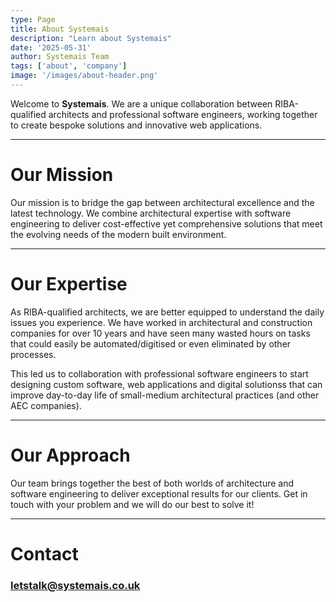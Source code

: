 ```yaml
---
type: Page
title: About Systemais
description: "Learn about Systemais"
date: '2025-05-31'
author: Systemais Team
tags: ['about', 'company']
image: '/images/about-header.png'
---
```


Welcome to **Systemais**. We are a unique collaboration between RIBA-qualified architects and 
professional software engineers, working together to create bespoke solutions and innovative web applications.

---

# Our Mission
Our mission is to bridge the gap between architectural excellence and the latest technology. 
We combine architectural expertise with software engineering to deliver cost-effective yet comprehensive solutions 
that meet the evolving needs of the modern built environment.

---

# Our Expertise

As RIBA-qualified architects, we are better equipped to understand the daily issues you experience. 
We have worked in architectural and construction companies for over 10 years and 
have seen many wasted hours on tasks that could easily be automated/digitised or even eliminated by other processes. 

This led us to collaboration with professional software engineers to start designing custom software, 
web applications and digital solutionss that can improve day-to-day life 
of small-medium architectural practices (and other AEC companies). 

---

# Our Approach

Our team brings together the best of both worlds of architecture and software engineering to deliver exceptional results for our clients. 
Get in touch with your problem and we will do our best to solve it!

---

# Contact
### letstalk@systemais.co.uk